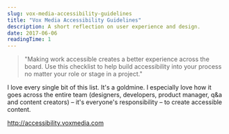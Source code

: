 ```yaml
---
slug: vox-media-accessibility-guidelines
title: "Vox Media Accessibility Guidelines"
description: A short reflection on user experience and design.
date: 2017-06-06
readingTime: 1
---
```


> "Making work accessible creates a better experience across the board. Use this checklist to help build accessibility into your process no matter your role or stage in a project."

I love every single bit of this list. It's a goldmine. I especially love how it goes across the entire team (designers, developers, product manager, q&a and content creators) &#8211; it's everyone's responsibility &#8211; to create accessible content.

<a href="http://accessibility.voxmedia.com" target="_blank">http://accessibility.voxmedia.com</a>